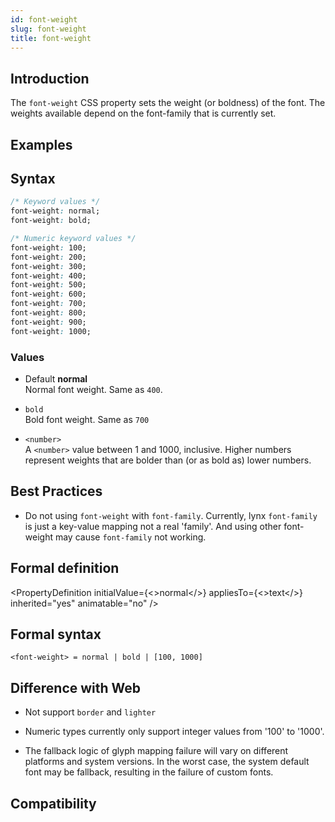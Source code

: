 ```yaml
---
id: font-weight
slug: font-weight
title: font-weight
---
```


## Introduction

The `font-weight` CSS property sets the weight (or boldness) of the font. The weights available depend on the font-family that is currently set.

## Examples


<Go
  example="css-api"
  defaultFile="src/font-weight/App.tsx"
  img="https://lf-lynx.tiktok-cdns.com/obj/lynx-artifacts-oss-sg/lynx-website/assets/doc/css/font-weight.jpg"
  entry="src/font-weight"
  defaultEntryFile="dist/font-weight.lynx.bundle"
/>

## Syntax

```css
/* Keyword values */
font-weight: normal;
font-weight: bold;

/* Numeric keyword values */
font-weight: 100;
font-weight: 200;
font-weight: 300;
font-weight: 400;
font-weight: 500;
font-weight: 600;
font-weight: 700;
font-weight: 800;
font-weight: 900;
font-weight: 1000;
```

### Values

- Default **normal** <br/>
  Normal font weight. Same as `400`.

- `bold` <br/>
  Bold font weight. Same as `700`

- `<number>` <br/>
  A `<number>` value between 1 and 1000, inclusive. Higher numbers represent weights that are bolder than (or as bold as) lower numbers.

## Best Practices

- Do not using `font-weight` with `font-family`. Currently, lynx `font-family` is just a key-value mapping not a real 'family'. And using other font-weight may cause `font-family` not working.

## Formal definition


<PropertyDefinition
  initialValue={<>normal</>}
  appliesTo={<>text</>}
  inherited="yes"
  animatable="no"
/>

## Formal syntax

```
<font-weight> = normal | bold | [100, 1000]
```

## Difference with Web

- Not support `border` and `lighter`

- Numeric types currently only support integer values from '100' to '1000'.

- The fallback logic of glyph mapping failure will vary on different platforms and system versions. In the worst case, the system default font may be fallback, resulting in the failure of custom fonts.

## Compatibility


<LegacyCompatTable metadata="css/properties/font-weight" />
